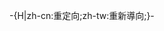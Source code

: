 <noinclude>{{This is a redirect/rcat}}</noinclude>-{H|zh-cn:重定向;zh-tw:重新導向;}-{{Redirect template
 |name=拼寫重定向
 |from=差異拼写（如空白字元、大小寫、標點符號）
 |info=使用了本連結的頁面可能需要更新，以直接链接至目標頁面。一般不應該用管道-{zh-hant:連結;zh-hans:链接}-取代重定向-{zh-hant:連結;zh-hans:链接}-。
 |all category=拼寫重定向
}}<noinclude>
{{Redirect_template/autodoc}}</noinclude>